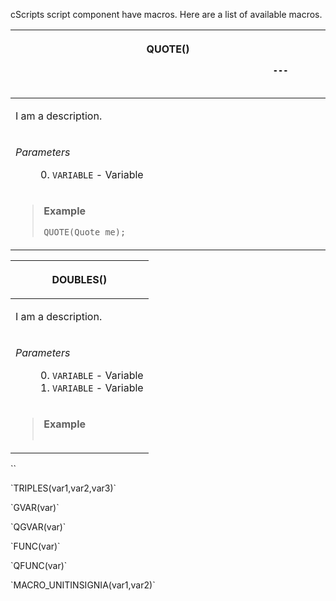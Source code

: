 cScripts script component have macros. Here are a list of available macros.

{| style="width: 100%;"
! scope="row" colspan="2"| QUOTE()
                                             ---                   
|-
| scope="row" colspan="2"| I am a description.
|-
| ''Parameters''
: 0. <code>VARIABLE</code> - Variable
|-
| scope="row" colspan="2"| <blockquote>'''Example'''
<pre>
QUOTE(Quote me);
</pre></blockquote>
|}

{| style="width: 100%;"
! scope="row" colspan="2"| DOUBLES()
|-
| scope="row" colspan="2"| I am a description.
|-
| ''Parameters''
: 0. <code>VARIABLE</code> - Variable
: 1. <code>VARIABLE</code> - Variable
|-
| scope="row" colspan="2"| <blockquote>'''Example'''
<pre>

</pre></blockquote>
|}


``

`TRIPLES(var1,var2,var3)`

`GVAR(var)`

`QGVAR(var)`

`FUNC(var)`

`QFUNC(var)`

`MACRO_UNITINSIGNIA(var1,var2)`